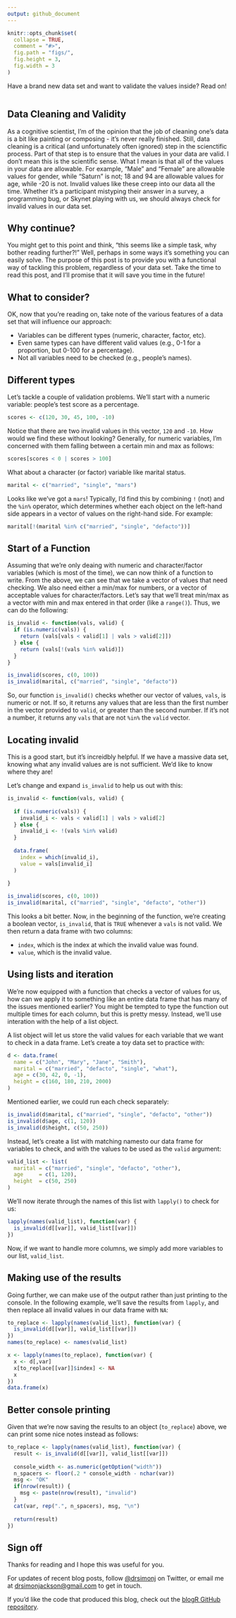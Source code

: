 ```yaml
---
output: github_document
---
```


```r
knitr::opts_chunk$set(
  collapse = TRUE,
  comment = "#>",
  fig.path = "figs/",
  fig.height = 3,
  fig.width = 3
)
```

Have a brand new data set and want to validate the values inside? Read on!

```r

```

## Data Cleaning and Validity

As a cognitive scientist, I'm of the opinion that the job of cleaning one's data is a bit like painting or composing - it's never really finished. Still, data cleaning is a critical (and unfortunately often ignored) step in the scienctific process. Part of that step is to ensure that the values in your data are valid. I don't mean this is the scientific sense. What I mean is that all of the values in your data are allowable. For example, "Male" and "Female" are allowable values for gender, while "Saturn" is not; 18 and 94 are allowable values for age, while -20 is not. Invalid values like these creep into our data all the time. Whether it's a participant mistyping their answer in a survey, a programming bug, or Skynet playing with us, we should always check for invalid values in our data set.

## Why continue?

You might get to this point and think, "this seems like a simple task, why bother reading further?!" Well, perhaps in some ways it's something you can easily solve. The purpose of this post is to provide you with a functional way of tackling this problem, regardless of your data set. Take the time to read this post, and I'll promise that it will save you time in the future!

## What to consider?

OK, now that you're reading on, take note of the various features of a data set that will influence our approach:

- Variables can be different types (numeric, character, factor, etc).
- Even same types can have different valid values (e.g., 0-1 for a proportion, but 0-100 for a percentage).
- Not all variables need to be checked (e.g., people's names).

## Different types

Let's tackle a couple of validation problems. We'll start with a numeric variable: people's test score as a percentage.

```r
scores <- c(120, 30, 45, 100, -10)
```

Notice that there are two invalid values in this vector, `120` and `-10`. How would we find these without looking? Generally, for numeric variables, I'm concerned with them falling between a certain min and max as follows:

```r
scores[scores < 0 | scores > 100]
```

What about a character (or factor) variable like marital status.

```r
marital <- c("married", "single", "mars")
```

Looks like we've got a `mars`! Typically, I'd find this by combining `!` (not) and the `%in%` operator, which determines whether each object on the left-hand side appears in a vector of values on the right-hand side. For example:

```r
marital[!(marital %in% c("married", "single", "defacto"))]
```

## Start of a Function

Assuming that we're only deaing with numeric and character/factor variables (which is most of the time), we can now think of a function to write. From the above, we can see that we take a vector of values that need checking. We also need either a min/max for numbers, or a vector of acceptable values for character/factors. Let's say that we'll treat min/max as a vector with min and max entered in that order (like a `range()`). Thus, we can do the following:

```r
is_invalid <- function(vals, valid) {
  if (is.numeric(vals)) {
    return (vals[vals < valid[1] | vals > valid[2]])
  } else {
    return (vals[!(vals %in% valid)])
  }
}

is_invalid(scores, c(0, 100))
is_invalid(marital, c("married", "single", "defacto"))
```

So, our function `is_invalid()` checks whether our vector of values, `vals`, is numeric or not. If so, it returns any values that are less than the first number in the vector provided to `valid`, or greater than the second number. If it's not a number, it returns any `vals` that are not `%in%` the `valid` vector.

## Locating invalid

This is a good start, but it's increidbly helpful. If we have a massive data set, knowing what any invalid values are is not sufficient. We'd like to know where they are!

Let's change and expand `is_invalid` to help us out with this:


```r
is_invalid <- function(vals, valid) {
  
  if (is.numeric(vals)) {
    invalid_i <- vals < valid[1] | vals > valid[2]
  } else {
    invalid_i <- !(vals %in% valid)
  }
  
  data.frame(
    index = which(invalid_i),
    value = vals[invalid_i]
  )
  
}

is_invalid(scores, c(0, 100))
is_invalid(marital, c("married", "single", "defacto", "other"))
```

This looks a bit better. Now, in the beginning of the function, we're creating a boolean vector, `is_invalid`, that is `TRUE` whenever a `vals` is not valid. We then return a data frame with two columns:

- `index`, which is the index at which the invalid value was found.
- `value`, which is the invalid value.

## Using lists and iteration

We're now equipped with a function that checks a vector of values for us, how can we apply it to something like an entire data frame that has many of the issues mentioned earlier? You might be tempted to type the function out multiple times for each column, but this is pretty messy. Instead, we'll use interation with the help of a list object.

A list object will let us store the valid values for each variable that we want to check in a data frame. Let's create a toy data set to practice with:

```r
d <- data.frame(
  name = c("John", "Mary", "Jane", "Smith"),
  marital = c("married", "defacto", "single", "what"),
  age = c(30, 42, 0, -1),
  height = c(160, 180, 210, 2000)
)
```

Mentioned earlier, we could run each check separately:

```r
is_invalid(d$marital, c("married", "single", "defacto", "other"))
is_invalid(d$age, c(1, 120))
is_invalid(d$height, c(50, 250))
```

Instead, let's create a list with matching namesto our data frame for variables to check, and with the values to be used as the `valid` argument:

```r
valid_list <- list(
  marital = c("married", "single", "defacto", "other"),
  age     = c(1, 120),
  height  = c(50, 250)
)
```

We'll now iterate through the names of this list with `lapply()` to check for us:

```r
lapply(names(valid_list), function(var) {
  is_invalid(d[[var]], valid_list[[var]])
})
```

Now, if we want to handle more columns, we simply add more variables to our list, `valid_list`.

## Making use of the results

Going further, we can make use of the output rather than just printing to the console. In the following example, we'll save the results from `lapply`, and then replace all invalid values in our data frame with `NA`:

```r
to_replace <- lapply(names(valid_list), function(var) {
  is_invalid(d[[var]], valid_list[[var]])
})
names(to_replace) <- names(valid_list)

x <- lapply(names(to_replace), function(var) {
  x <- d[,var]
  x[to_replace[[var]]$index] <- NA
  x
})
data.frame(x)
```

## Better console printing

Given that we're now saving the results to an object (`to_replace`) above, we can print some nice notes instead as follows:

```r
to_replace <- lapply(names(valid_list), function(var) {
  result <- is_invalid(d[[var]], valid_list[[var]])
  
  console_width <- as.numeric(getOption("width"))
  n_spacers <- floor(.2 * console_width - nchar(var))
  msg <- "OK"
  if(nrow(result)) {
    msg <- paste(nrow(result), "invalid")
  }
  cat(var, rep(".", n_spacers), msg, "\n")
 
  return(result)
})
```

## Sign off

Thanks for reading and I hope this was useful for you.

For updates of recent blog posts, follow [\@drsimonj](https://twitter.com/drsimonj) on Twitter, or email me at <drsimonjackson@gmail.com> to get in touch.

If you'd like the code that produced this blog, check out the [blogR GitHub repository](https://github.com/drsimonj/blogR).